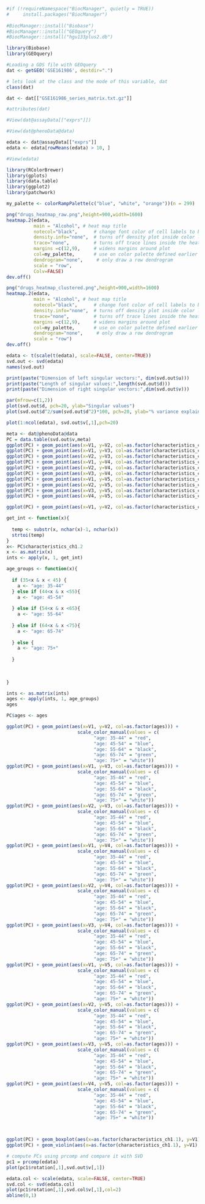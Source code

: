 ```{r}
#if (!requireNamespace("BiocManager", quietly = TRUE))
#     install.packages("BiocManager")
 
#BiocManager::install("Biobase")
#BiocManager::install("GEOquery")
#BiocManager::install("hgu133plus2.db")
```

```{r}
library(Biobase)
library(GEOquery)
```

```{r}
#Loading a GDS file with GEOquery
dat <- getGEO('GSE161986', destdir=".")

# lets look at the class and the mode of this variable, dat
class(dat)
```

```{r}
dat <- dat[["GSE161986_series_matrix.txt.gz"]]
```

```{r}
#attributes(dat)

#View(dat@assayData[["exprs"]])
```

```{r}
#View(dat@phenoData@data)
```

```{r}
edata <- dat@assayData[["exprs"]]
edata <- edata[rowMeans(edata) > 10, ]
```

```{r}
#View(edata)
```


```{r}
library(RColorBrewer)
library(gplots)
library(data.table)
library(ggplot2)
library(patchwork)
```
```{r}
my_palette <- colorRampPalette(c("blue", "white", "orange"))(n = 299)

png("drugs_heatmap_raw.png",height=900,width=1600)
heatmap.2(edata,
          main = "Alcohol", # heat map title
          notecol="black",      # change font color of cell labels to black
          density.info="none",  # turns off density plot inside color legend
          trace="none",         # turns off trace lines inside the heat map
          margins =c(12,9),     # widens margins around plot
          col=my_palette,       # use on color palette defined earlier 
          dendrogram="none",     # only draw a row dendrogram
          scale = "row",
          Colv=FALSE)
dev.off()
```

```{r}
png("drugs_heatmap_clustered.png",height=900,width=1600)
heatmap.2(edata,
          main = "Alcohol", # heat map title
          notecol="black",      # change font color of cell labels to black
          density.info="none",  # turns off density plot inside color legend
          trace="none",         # turns off trace lines inside the heat map
          margins =c(12,9),     # widens margins around plot
          col=my_palette,       # use on color palette defined earlier 
          dendrogram="none",     # only draw a row dendrogram
          scale = "row")
dev.off()


```

```{r}
edata <- t(scale(t(edata), scale=FALSE, center=TRUE))
svd.out <- svd(edata)
names(svd.out)
```

```{r}
print(paste("Dimension of left singular vectors:", dim(svd.out$u)))
print(paste("Length of singular values:",length(svd.out$d)))
print(paste("Dimension of right singular vectors:",dim(svd.out$v)))
```
```{r}
par(mfrow=c(1,2))
plot(svd.out$d, pch=20, ylab="Singular values")
plot(svd.out$d^2/sum(svd.out$d^2)*100, pch=20, ylab="% variance explained")
```
```{r}
plot(1:ncol(edata), svd.out$v[,1],pch=20)
```
```{r}
meta <- dat@phenoData@data
PC = data.table(svd.out$v,meta)
ggplot(PC) + geom_point(aes(x=V1, y=V2, col=as.factor(characteristics_ch1.1)))
ggplot(PC) + geom_point(aes(x=V1, y=V3, col=as.factor(characteristics_ch1.1)))
ggplot(PC) + geom_point(aes(x=V2, y=V3, col=as.factor(characteristics_ch1.1)))
ggplot(PC) + geom_point(aes(x=V1, y=V4, col=as.factor(characteristics_ch1.1)))
ggplot(PC) + geom_point(aes(x=V2, y=V4, col=as.factor(characteristics_ch1.1)))
ggplot(PC) + geom_point(aes(x=V3, y=V4, col=as.factor(characteristics_ch1.1)))
ggplot(PC) + geom_point(aes(x=V1, y=V5, col=as.factor(characteristics_ch1.1)))
ggplot(PC) + geom_point(aes(x=V2, y=V5, col=as.factor(characteristics_ch1.1)))
ggplot(PC) + geom_point(aes(x=V3, y=V5, col=as.factor(characteristics_ch1.1)))
ggplot(PC) + geom_point(aes(x=V4, y=V5, col=as.factor(characteristics_ch1.1)))

```
```{r}
ggplot(PC) + geom_point(aes(x=V1, y=V2, col=as.factor(characteristics_ch1.2)))
```

```{r}
get_int <- function(x){
  
  temp <- substr(x, nchar(x)-1, nchar(x))
  strtoi(temp)
}
x<- PC$characteristics_ch1.2
x <- as.matrix(x)
ints <- apply(x, 1, get_int)

```

```{r}
age_groups <- function(x){
  
  if (35<x & x < 45) {
    a <- "age: 35-44"
  } else if (44<x & x <55){
    a <- "age: 45-54"
    
  } else if (54<x & x <65){
    a <- "age: 55-64"
    
  } else if (64<x & x <75){
    a <- "age: 65-74"
    
  } else {
    a <- "age: 75+"
    
  }
  
  
  
}

ints <- as.matrix(ints)
ages <- apply(ints, 1, age_groups)
ages
```
```{r}
PC$ages <- ages
```

```{r}
ggplot(PC) + geom_point(aes(x=V1, y=V2, col=as.factor(ages))) + 
                          scale_color_manual(values = c(
                                "age: 35-44" = "red",
                                "age: 45-54" = "blue", 
                                "age: 55-64" = "black",
                                "age: 65-74" = "green",
                                "age: 75+" = "white"))
ggplot(PC) + geom_point(aes(x=V1, y=V3, col=as.factor(ages))) + 
                          scale_color_manual(values = c(
                                "age: 35-44" = "red",
                                "age: 45-54" = "blue", 
                                "age: 55-64" = "black",
                                "age: 65-74" = "green",
                                "age: 75+" = "white"))
ggplot(PC) + geom_point(aes(x=V2, y=V3, col=as.factor(ages))) + 
                          scale_color_manual(values = c(
                                "age: 35-44" = "red",
                                "age: 45-54" = "blue", 
                                "age: 55-64" = "black",
                                "age: 65-74" = "green",
                                "age: 75+" = "white"))
ggplot(PC) + geom_point(aes(x=V1, y=V4, col=as.factor(ages))) + 
                          scale_color_manual(values = c(
                                "age: 35-44" = "red",
                                "age: 45-54" = "blue", 
                                "age: 55-64" = "black",
                                "age: 65-74" = "green",
                                "age: 75+" = "white"))
ggplot(PC) + geom_point(aes(x=V2, y=V4, col=as.factor(ages))) + 
                          scale_color_manual(values = c(
                                "age: 35-44" = "red",
                                "age: 45-54" = "blue", 
                                "age: 55-64" = "black",
                                "age: 65-74" = "green",
                                "age: 75+" = "white"))
ggplot(PC) + geom_point(aes(x=V3, y=V4, col=as.factor(ages))) + 
                          scale_color_manual(values = c(
                                "age: 35-44" = "red",
                                "age: 45-54" = "blue", 
                                "age: 55-64" = "black",
                                "age: 65-74" = "green",
                                "age: 75+" = "white"))
ggplot(PC) + geom_point(aes(x=V1, y=V5, col=as.factor(ages))) + 
                          scale_color_manual(values = c(
                                "age: 35-44" = "red",
                                "age: 45-54" = "blue", 
                                "age: 55-64" = "black",
                                "age: 65-74" = "green",
                                "age: 75+" = "white"))
ggplot(PC) + geom_point(aes(x=V2, y=V5, col=as.factor(ages))) + 
                          scale_color_manual(values = c(
                                "age: 35-44" = "red",
                                "age: 45-54" = "blue", 
                                "age: 55-64" = "black",
                                "age: 65-74" = "green",
                                "age: 75+" = "white"))
ggplot(PC) + geom_point(aes(x=V3, y=V5, col=as.factor(ages))) + 
                          scale_color_manual(values = c(
                                "age: 35-44" = "red",
                                "age: 45-54" = "blue", 
                                "age: 55-64" = "black",
                                "age: 65-74" = "green",
                                "age: 75+" = "white"))
ggplot(PC) + geom_point(aes(x=V4, y=V5, col=as.factor(ages))) + 
                          scale_color_manual(values = c(
                                "age: 35-44" = "red",
                                "age: 45-54" = "blue", 
                                "age: 55-64" = "black",
                                "age: 65-74" = "green",
                                "age: 75+" = "white"))




```

```{r}
ggplot(PC) + geom_boxplot(aes(x=as.factor(characteristics_ch1.1), y=V1))
ggplot(PC) + geom_violin(aes(x=as.factor(characteristics_ch1.1), y=V1),draw_quantiles = c(0.25, 0.5, 0.75))
```
```{r}
# compute PCs using prcomp and compare it with SVD
pc1 = prcomp(edata)
plot(pc1$rotation[,1],svd.out$v[,1])
```

```{r}
edata.col <- scale(edata, scale=FALSE, center=TRUE)
svd.col <- svd(edata.col)
plot(pc1$rotation[,1],svd.col$v[,1],col=2)
abline(0,1)
```

